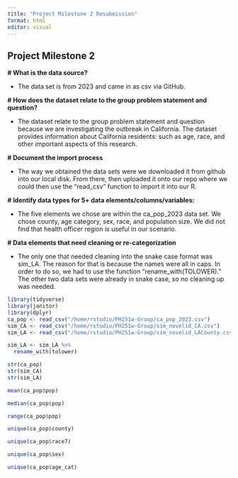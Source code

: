 ```yaml
---
title: "Project Milestone 2 Resubmission"
format: html
editor: visual
---
```


## Project Milestone 2

**\# What is the data source?**

-   The data set is from 2023 and came in as csv via GitHub.

**\# How does the dataset relate to the group problem statement and question?**

-   The dataset relate to the group problem statement and question because we are investigating the outbreak in California. The dataset provides information about California residents: such as age, race, and other important aspects of this research.

**\# Document the import process**

-   The way we obtained the data sets were we downloaded it from github into our local disk. From there, then uploaded it onto our repo where we could then use the "read_csv" function to import it into our R.

**\# Identify data types for 5+ data elements/columns/variables:**

-   The five elements we chose are within the ca_pop_2023 data set. We chose county, age category, sex, race, and population size. We did not find that health officer region is useful in our scenario.

**\# Data elements that need cleaning or re-categorization**

-   The only one that needed cleaning into the snake case format was sim_LA. The reason for that is because the names were all in caps. In order to do so, we had to use the function "rename_with(TOLOWER)." The other two data sets were already in snake case, so no cleaning up was needed.

```r
library(tidyverse)
library(janitor)
library(dplyr)
ca_pop <- read_csv("/home/rstudio/PH251w-Group/ca_pop_2023.csv")
sim_CA <- read_csv("/home/rstudio/PH251w-Group/sim_novelid_CA.csv")
sim_LA <- read_csv("/home/rstudio/PH251w-Group/sim_novelid_LACounty.csv")
```

```r
sim_LA <- sim_LA %>%
  rename_with(tolower)
```

```r
str(ca_pop)
str(sim_CA)
str(sim_LA)
```

```r
mean(ca_pop$pop)
```

```r
median(ca_pop$pop)
```

```r
range(ca_pop$pop)
```

```r
unique(ca_pop$county)
```

```r
unique(ca_pop$race7)
```

```r
unique(ca_pop$sex)
```

```r
unique(ca_pop$age_cat)
```
